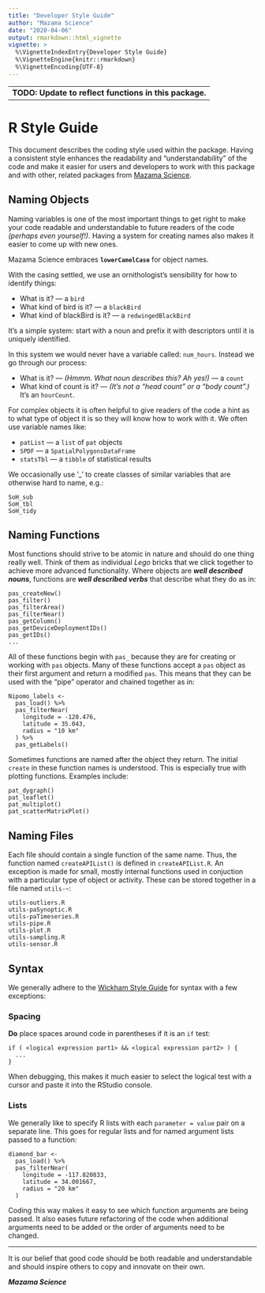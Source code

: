 ```yaml
---
title: "Developer Style Guide"
author: "Mazama Science"
date: "2020-04-06"
output: rmarkdown::html_vignette
vignette: >
  %\VignetteIndexEntry{Developer Style Guide}
  %\VignetteEngine{knitr::rmarkdown}
  %\VignetteEncoding{UTF-8}
---
```


-----
**TODO:  Update to reflect functions in this package.**
-----

# R Style Guide

This document describes the coding style used within the package.  Having a
consistent style enhances the readability and "understandability" of the code 
and make it easier for users and developers to work with this package and
with other, related packages from [Mazama Science](http://mazamascience.com).

## Naming Objects

Naming variables is one of the most important things to get right to make your 
code readable and understandable to future readers of the code _(perhaps even 
yourself!)_. Having a system for creating names also makes it easier to come up 
with new ones.

Mazama Science embraces **`lowerCamelCase`** for object names.

With the casing settled, we use an ornithologist’s sensibility for how to 
identify things:

* What is it? — a `bird`
* What kind of bird  is it? — a `blackBird`
* What kind of blackBird  is it? — a `redwingedBlackBird`

It’s a simple system:  start with a noun and prefix it with descriptors until 
it is uniquely identified.

In this system we would never have a variable called: `num_hours`. Instead we go 
through our process:

* What is it? — _(Hmmm. What noun describes this? Ah yes!)_ — a `count`
* What kind of count  is it? — _(It's not a "head count" or a "body count".)_ 
It's an `hourCount`.

For complex objects it is often helpful to give readers of the code a hint as to 
what type of object it is so they will know how to work with it. We often use 
variable names like:

* `patList`  — a `list` of `pat` objects
* `SPDF`  — a `SpatialPolygonsDataFrame`
* `statsTbl`  — a `tibble` of statistical results

We occasionally use ‘_’ to create classes of similar variables that are 
otherwise hard to name, e.g.:

```
SoH_sub
SoH_tbl
SoH_tidy
```

## Naming Functions

Most functions should strive to be atomic in nature and should do one thing 
really well. Think of them as individual _Lego_ bricks that we click together
to achieve more advanced functionality. Where objects are _**well described nouns**_, 
functions are _**well described verbs**_ that describe what they do as in:

```
pas_createNew()
pas_filter()
pas_filterArea()
pas_filterNear()
pas_getColumn()
pas_getDeviceDeploymentIDs()
pas_getIDs()
...
```

All of these functions begin with `pas_` because they are for creating or working
with `pas` objects. Many of these functions accept a `pas` object as their first 
argument and return a modified `pas`. This means that they can be used with the
"pipe" operator and chained together as in:

```
Nipomo_labels <-
  pas_load() %>%
  pas_filterNear(
    longitude = -120.476,
    latitude = 35.043,
    radius = "10 km"
  ) %>%
  pas_getLabels()
```  

Sometimes functions are named after the object they return. The initial 
`create` in these function names is understood. This is especially true with 
plotting functions. Examples include:

```
pat_dygraph()
pat_leaflet()
pat_multiplot()
pat_scatterMatrixPlot()
```

## Naming Files

Each file should contain a single function of the same name. Thus, the function 
named `createAPIList()` is defined in `createAPIList.R`. An exception is made
for small, mostly internal functions used in conjuction with a particular type
of object or activity. These can be stored together in a file named `utils-~`:

```
utils-outliers.R
utils-paSynoptic.R
utils-paTimeseries.R
utils-pipe.R
utils-plot.R
utils-sampling.R
utils-sensor.R
```

## Syntax

We generally adhere to the [Wickham Style Guide](http://adv-r.had.co.nz/Style.html) 
for syntax with a few exceptions:

### Spacing

**Do** place spaces around code in parentheses if it is an `if` test:

```
if ( <logical expression part1> && <logical expression part2> ) {
  ...
}
```

When debugging, this makes it much easier to select the logical test with a 
cursor and paste it into the RStudio console.

### Lists

We generally like to specify R lists with each `parameter = value` pair on a 
separate line. This goes for regular lists and for named argument lists passed 
to a function:

```
diamond_bar <-
  pas_load() %>%
  pas_filterNear(
    longitude = -117.820833,
    latitude = 34.001667, 
    radius = "20 km"
  )
```

Coding this way makes it easy to see which function arguments are being passed.
It also eases future refactoring of the code when additional arguments need to
be added or the order of arguments need to be changed.

-----

It is our belief that good code should be both readable and understandable and
should inspire others to copy and innovate on their own.

**_Mazama Science_**


